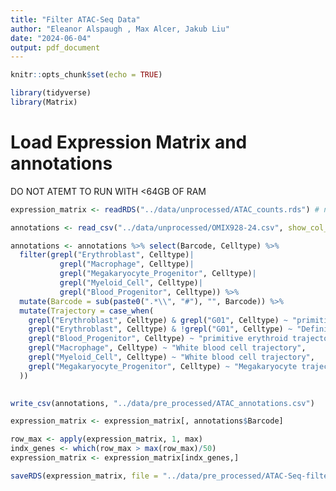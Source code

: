 ```yaml
---
title: "Filter ATAC-Seq Data"
author: "Eleanor Alspaugh , Max Alcer, Jakub Liu"
date: "2024-06-04"
output: pdf_document
---
```


```r
knitr::opts_chunk$set(echo = TRUE)
```

```r
library(tidyverse)
library(Matrix)
```
# Load Expression Matrix and annotations
DO NOT ATEMT TO RUN WITH <64GB OF RAM
```r
expression_matrix <- readRDS("../data/unprocessed/ATAC_counts.rds") # not included in git
```

```r
annotations <- read_csv("../data/unprocessed/OMIX928-24.csv", show_col_types = FALSE)
```

```r
annotations <- annotations %>% select(Barcode, Celltype) %>%
  filter(grepl("Erythroblast", Celltype)|
           grepl("Macrophage", Celltype)|
           grepl("Megakaryocyte_Progenitor", Celltype)|
           grepl("Myeloid_Cell", Celltype)|
           grepl("Blood_Progenitor", Celltype)) %>%
  mutate(Barcode = sub(paste0(".*\\", "#"), "", Barcode)) %>%
  mutate(Trajectory = case_when(
    grepl("Erythroblast", Celltype) & grepl("G01", Celltype) ~ "primitive erythroid trajectory",
    grepl("Erythroblast", Celltype) & !grepl("G01", Celltype) ~ "Definitive erythroid trajectory",
    grepl("Blood_Progenitor", Celltype) ~ "primitive erythroid trajectory",
    grepl("Macrophage", Celltype) ~ "White blood cell trajectory",
    grepl("Myeloid_Cell", Celltype) ~ "White blood cell trajectory",
    grepl("Megakaryocyte_Progenitor", Celltype) ~ "Megakaryocyte trajectory",
  ))
  
```

```r
write_csv(annotations, "../data/pre_processed/ATAC_annotations.csv")
```


```r
expression_matrix <- expression_matrix[, annotations$Barcode]
```

```r
row_max <- apply(expression_matrix, 1, max)
indx_genes <- which(row_max > max(row_max)/50)
expression_matrix <- expression_matrix[indx_genes,]
```

```r
saveRDS(expression_matrix, file = "../data/pre_processed/ATAC-Seq-filtered.rds", compress = TRUE)
```





